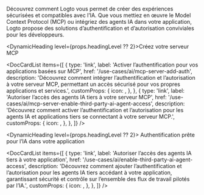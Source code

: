 
Découvrez comment Logto vous permet de créer des expériences sécurisées et compatibles avec l’IA. Que vous mettiez en œuvre le Model Context Protocol (MCP) ou intégriez des agents IA dans votre application, Logto propose des solutions d’authentification et d’autorisation conviviales pour les développeurs.

<DynamicHeading level={props.headingLevel ?? 2}>Créez votre serveur MCP</DynamicHeading>

<DocCardList
  items={[
    {
      type: 'link',
      label: 'Activer l’authentification pour vos applications basées sur MCP',
      href: '/use-cases/ai/mcp-server-add-auth',
      description:
        'Découvrez comment intégrer l’authentification et l’autorisation à votre serveur MCP, permettant un accès sécurisé pour vos propres applications et services.',
      customProps: {
        icon: <SecurityIcon />,
      },
    },
    {
      type: 'link',
      label: 'Autoriser l’accès des agents IA tiers à votre serveur MCP',
      href: '/use-cases/ai/mcp-server-enable-third-party-ai-agent-access',
      description:
        'Découvrez comment activer l’authentification et l’autorisation pour les agents IA et applications tiers se connectant à votre serveur MCP.',
      customProps: {
        icon: <FlaskIcon />,
      },
    },
  ]}
/>

<DynamicHeading level={props.headingLevel ?? 2}>
  Authentification prête pour l’IA dans votre application
</DynamicHeading>

<DocCardList
  items={[
    {
      type: 'link',
      label: 'Autoriser l’accès des agents IA tiers à votre application',
      href: '/use-cases/ai/enable-third-party-ai-agent-access',
      description:
        'Découvrez comment ajouter l’authentification et l’autorisation pour les agents IA tiers accédant à votre application, garantissant sécurité et contrôle sur l’ensemble des flux de travail pilotés par l’IA.',
      customProps: {
        icon: <RobotIcon />,
      },
    },
  ]}
/>
